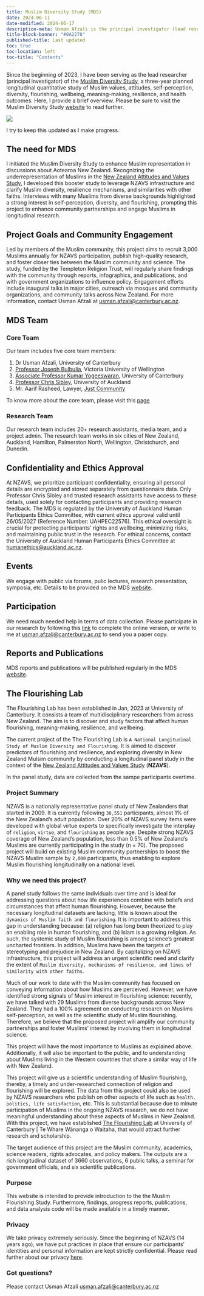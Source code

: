 ```yaml
---
title: Muslim Diversity Study (MDS)
date: 2024-06-11
date-modified: 2024-06-17
description-meta: Usman Afzali is the principal investigator (lead researcher) of the Muslim Diversity Study.
title-block-banner: "#0A2278"
published-title: Last updated
toc: true
toc-location: left
toc-title: "Contents"
---
```

::: {layout="[[50, 50], [100]]"}
Since the beginning of 2023, I have been serving as the lead researcher (principal investigator) of the [Muslim Diversity Study](https://www.canterbury.ac.nz/research/about-uc-research/research-specialities-and-projects/research-projects/the-muslim-diversity-study), a three-year planned longitudinal quantitative study of Muslim values, attitudes, self-perception, diversity, flourishing, wellbeing, meaning-making, resilience, and health outcomes. Here, I provide a brief overview. Please be sure to visit the Muslim Diversity Study [website](https://www.canterbury.ac.nz/research/about-uc-research/research-specialities-and-projects/research-projects/the-muslim-diversity-study) to read further.

![](mds2.png)

:::

I try to keep this updated as I make progress.

## The need for MDS

I initiated the Muslim Diversity Study to enhance Muslim representation in discussions about Aotearoa New Zealand. Recognizing the underrepresentation of Muslims in the <a href="https://osf.io/75snb/wiki/home/" target="_blank">New Zealand Attitudes and Values Study</a>, I developed this booster study to leverage NZAVS infrastructure and clarify Muslim diversity, resilience mechanisms, and similarities with other faiths. Interviews with many Muslims from diverse backgrounds highlighted a strong interest in self-perception, diversity, and flourishing, prompting this project to enhance community partnerships and engage Muslims in longitudinal research.

## Project Goals and Community Engagement

Led by members of the Muslim community, this project aims to recruit 3,000 Muslims annually for NZAVS participation, publish high-quality research, and foster closer ties between the Muslim community and science. The study, funded by the Templeton Religion Trust, will regularly share findings with the community through reports, infographics, and publications, and with government organizations to influence policy. Engagement efforts include inaugural talks in major cities, outreach via mosques and community organizations, and community talks across New Zealand. For more information, contact Usman Afzali at [usman.afzali\@canterbury.ac.nz](mailto:usman.afzali@canterbury.ac.nz).

## MDS Team

### Core Team
Our team includes five core team members:

1.    Dr Usman Afzali, University of Canterbury
2.    [Professor Joseph Bulbulia](https://josephbulbulia.netlify.app), Victoria University of Wellington
3.    [Associate Professor Kumar Yogeeswaran](https://profiles.canterbury.ac.nz/Kumar-Yogeeswaran), University of Canterbury
4.    [Professor Chris Sibley](https://profiles.auckland.ac.nz/c-sibley/about), University of Auckland
5.    Mr. Aarif Rasheed, Lawyer, [Just Community](https://www.justcommunity.org.nz/about-us/)

To know more about the core team, please visit this [page](https://usman-afzali.github.io/mds/pages/team.html)

### Research Team
Our research team includes 20+ research assistants, media team, and a project admin. The research team works in six cities of New Zealand, Auckland, Hamilton, Palmerston North, Wellington, Christchurch, and Dunedin.

## Confidentiality and Ethics Approval
At NZAVS, we prioritize participant confidentiality, ensuring all personal details are encrypted and stored separately from questionnaire data. Only Professor Chris Sibley and trusted research assistants have access to these details, used solely for contacting participants and providing research feedback. The MDS is regulated by the University of Auckland Human Participants Ethics Committee, with current ethics approval valid until 26/05/2027 (Reference Number: UAHPEC22576). This ethical oversight is crucial for protecting participants' rights and wellbeing, minimizing risks, and maintaining public trust in the research. For ethical concerns, contact the University of Auckland Human Participants Ethics Committee at [humanethics@auckland.ac.nz](mailto:humanethics@auckland.ac.nz).

## Events
We engage with public via forums, pulic lectures, research presentation, symposia, etc. Details to be provided on the MDS [website](https://www.canterbury.ac.nz/research/about-uc-research/research-specialities-and-projects/research-projects/the-muslim-diversity-study#accordion-8f54531027-item-287e2ab1f7-button).

## Participation
We need much needed help in terms of data collection. Please participate in our research by following this [link](https://auckland.au1.qualtrics.com/jfe/form/SV_czHh8ueItvj3hmS) to complete the online version, or write to me at [usman.afzali@canterbury.ac.nz](mailto:usman.afzali@canterbury.ac.nz) to send you a paper copy.

## Reports and Publications
MDS reports and publications will be published regularly in the MDS [website](https://www.canterbury.ac.nz/research/about-uc-research/research-specialities-and-projects/research-projects/the-muslim-diversity-study#accordion-8f54531027-item-287e2ab1f7-button).

## The Flourishing Lab

The Flourishing Lab has been established in Jan, 2023 at University of Canterbury. It consists a team of multidisciplinary researchers from across New Zealand. The aim is to discover and study factors that affect human flourishing, meaning-making, resilience, and wellbeing.

The current project of the The Flourishing Lab is `A National Longitudinal Study of Muslim Diversity and Flourishing`. It is aimed to discover predictors of flourishing and resilience, and exploring diversity in New Zealand Mulsim community by conducting a longitudinal panel study in the context of the [New Zealand Attitudes and Values Study](https://www.psych.auckland.ac.nz/en/about/new-zealand-attitudes-and-values-study.html) (**NZAVS**).

In the panel study, data are collected from the sampe participants overtime. 

### Project Summary

NZAVS is a nationally representative panel study of New Zealanders that started in 2009. It is currently following `38,551` participants, almost 1% of the New Zealand's adult population. Over 20% of NZAVS survey items were developed with global virtue experts to specifically investigate the interplay of `religion`, `virtue`, and `flourishing` as people age. Despite strong NZAVS coverage of New Zealand's population, less than 0.5% of New Zealand's Muslims are currently participating in the study (n = 70). The proposed project will build on existing Muslim community partnerships to boost the NZAVS Muslim sample by `2,000` participants, thus enabling to explore Muslim flourishing longitudinally on a national level. 

### Why we need this project?

A panel study follows the same individuals over time and is ideal for addressing questions about how life experiences combine with beliefs and circumstances that affect human flourishing. However, because the necessary longitudinal datasets are lacking, little is known about the `dynamics of Muslim faith and flourishing`. It is important to address this gap in understanding because: (a) religion has long been theorized to play an enabling role in human flourishing, and (b) Islam is a growing religion. As such, the systemic study of Muslim flourishing is among science's greatest uncharted frontiers. In addition, Muslims have been the targets of stereotyping and prejudice in New Zealand. By capitalizing on NZAVS infrastructure, this project will address an urgent scientific need and clarify the extent of `Muslim diversity, mechanisms of resilience, and lines of similarity with other faiths`. 

Much of our work to date with the Muslim community has focused on conveying information about how Muslims are perceived. However, we have identified strong signals of Muslim interest in flourishing science: recently, we have talked with 29 Muslims from diverse backgrounds across New Zealand. They had a 100% agreement on conducting research on Muslims self-perception, as well as the scientific study of Muslim flourishing. Therefore, we believe that the proposed project will amplify our community partnerships and foster Muslims' interest by involving them in longitudinal science.

This project will have the most importance to Muslims as explained above. Additionally, it will also be important to the public, and to understanding about Muslims living in the Western countries that share a similar way of life with New Zealand.

This project will give us a scientific understanding of Muslim flourishing, thereby, a timely and under-researched connection of religion and flourishing will be explored. The data from this project could also be used by NZAVS researchers who publish on other aspects of life such as `health, politics, life satisfaction`, etc. This is substantial because due to minute participation of Muslims in the ongoing NZAVS research, we do not have meaningful understanding about these aspects of Muslims in New Zealand. With this project, we have established [The Flourishing Lab](https://usman-afzali.github.io/muslim-flourishing-nz/team.html) at University of Canterbury | Te Whare Wānanga o Waitaha, that would attract further research and scholarship.

The target audience of this project are the Muslim community, academics, science readers, rights advocates, and policy makers. The outputs are a rich longitudinal dataset of 3660 observations, 6 public talks, a seminar for government officials, and six scientific publications.

### Purpose

This website is intended to provide introduction to the the Muslim Flourishing Study. Furthermore, findings, progress reports, publications, and data analysis code will be made available in a timely manner.

### Privacy

We take privacy extremely seriously. Since the beginning of NZAVS (14 years ago), we have put practices in place that ensure our participants' identities and personal information are kept strictly confidential. Please read further about our privacy [here](https://usman-afzali.github.io/muslim-flourishing-nz/projectdesc.html#privacy-and-retention).

### Got questions?

Please contact Usman Afzali [usman.afzali@canterbury.ac.nz](mailto:usman.afzali@canterbury.ac.nz)
